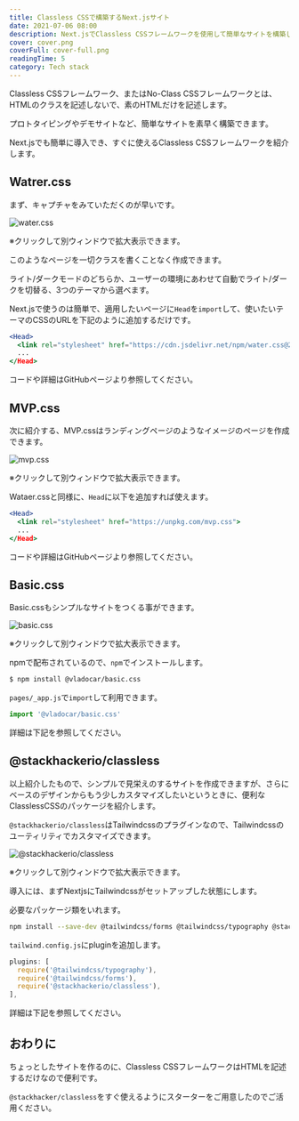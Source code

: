 ```yaml
---
title: Classless CSSで構築するNext.jsサイト
date: 2021-07-06 08:00
description: Next.jsでClassless CSSフレームワークを使用して簡単なサイトを構築します。
cover: cover.png
coverFull: cover-full.png
readingTime: 5
category: Tech stack
---
```

Classless CSSフレームワーク、またはNo-Class CSSフレームワークとは、HTMLのクラスを記述しないで、素のHTMLだけを記述します。

プロトタイピングやデモサイトなど、簡単なサイトを素早く構築できます。

Next.jsでも簡単に導入でき、すぐに使えるClassless CSSフレームワークを紹介します。

## Watrer.css

まず、キャプチャをみていただくのが早いです。

![water.css](watercss.png)

※クリックして別ウィンドウで拡大表示できます。

このようなページを一切クラスを書くことなく作成できます。

ライト/ダークモードのどちらか、ユーザーの環境にあわせて自動でライト/ダークを切替る、3つのテーマから選べます。

Next.jsで使うのは簡単で、適用したいページに`Head`を`import`して、使いたいテーマのCSSのURLを下記のように追加するだけです。

```jsx
<Head>
  <link rel="stylesheet" href="https://cdn.jsdelivr.net/npm/water.css@2/out/water.css">
  ...
</Head>
```

コードや詳細はGitHubページより参照してください。

<LinkCard href="https://github.com/kognise/water.css" />

## MVP.css

次に紹介する、MVP.cssはランディングページのようなイメージのページを作成できます。

![mvp.css](mvpcss.png)

※クリックして別ウィンドウで拡大表示できます。

Wataer.cssと同様に、`Head`に以下を追加すれば使えます。

```jsx
<Head>
  <link rel="stylesheet" href="https://unpkg.com/mvp.css">
  ...
</Head>
```

コードや詳細はGitHubページより参照してください。

<LinkCard href="https://www.github.com/andybrewer/mvp/" />

## Basic.css

Basic.cssもシンプルなサイトをつくる事ができます。

![basic.css](basiccss.png)

※クリックして別ウィンドウで拡大表示できます。

npmで配布されているので、`npm`でインストールします。

```sh
$ npm install @vladocar/basic.css
```

`pages/_app.js`で`import`して利用できます。

```js
import '@vladocar/basic.css'
```

詳細は下記を参照してください。

<LinkCard href="https://github.com/vladocar/Basic.css" />

## @stackhackerio/classless

以上紹介したもので、シンプルで見栄えのするサイトを作成できますが、さらにベースのデザインからもう少しカスタマイズしたいというときに、便利なClasslessCSSのパッケージを紹介します。

`@stackhackerio/classless`はTailwindcssのプラグインなので、Tailwindcssのユーティリティでカスタマイズできます。

![@stackhackerio/classless](classless.png)

※クリックして別ウィンドウで拡大表示できます。

導入には、まずNextjsにTailwindcssがセットアップした状態にします。

<LinkCard href="https://tailwindcss.com/docs/guides/nextjs" />

必要なパッケージ類をいれます。

```sh
npm install --save-dev @tailwindcss/forms @tailwindcss/typography @stackhackerio/classless
```

`tailwind.config.js`にpluginを追加します。

```js
plugins: [
  require('@tailwindcss/typography'),
  require('@tailwindcss/forms'),
  require('@stackhackerio/classless'),
],
```

詳細は下記を参照してください。

<LinkCard href="https://github.com/stackhackerio/classless" />

## おわりに

ちょっとしたサイトを作るのに、Classless CSSフレームワークはHTMLを記述するだけなので便利です。

`@stackhacker/classless`をすぐ使えるようにスターターをご用意したのでご活用ください。

<LinkCard href="/starters/quicko" />
